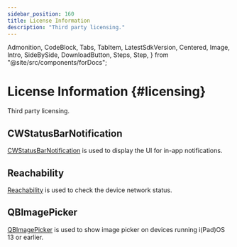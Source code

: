 ```yaml
---
sidebar_position: 160
title: License Information
description: "Third party licensing."
---
```


  Admonition,
  CodeBlock,
  Tabs,
  TabItem,
  LatestSdkVersion,
  Centered,
  Image,
  Intro,
  SideBySide,
  DownloadButton,
  Steps,
  Step,
} from "@site/src/components/forDocs";

# License Information {#licensing}

<Intro>

Third party licensing.

</Intro>

## CWStatusBarNotification

[CWStatusBarNotification](https://github.com/cezarywojcik/CWStatusBarNotification) is used to display the UI for in-app notifications.

## Reachability

[Reachability](https://github.com/tonymillion/Reachability) is used to check the device network status.

## QBImagePicker

[QBImagePicker](https://github.com/nek023/QBImagePicker) is used to show image picker on devices running i(Pad)OS 13 or earlier.
